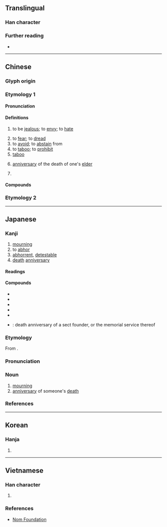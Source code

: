 {{character info}}
==Translingual==

===Han character===
{{Han char|rn=61|rad=心|as=03|sn=7|four=17331|canj=SUP|ids=⿱己心}}

===Further reading===
* {{Han ref|kx=0376.010|dkj=10310|dj=0702.100|hdz=42270.110|uh=5FCC|ud=24524|bh=A7D2|bd=42962}}

----

==Chinese==
{{zh-forms|alt=坖-ancient}}

===Glyph origin===
{{Han etym}}

===Etymology 1===

====Pronunciation====
{{zh-pron
|m=jì
|m-s=
|c=gei6
|c-t=
|g=
|h=pfs=khi
|j=
|mb=gī
|md=gê
|mn=kī/xm,zz,tw:khī/qz:khî
|mn_note=kī, khī - literary; khî - vernacular (俗); kī - anniversary of the death of one's elder
|mn-t=gi6
|w=
|x=
|mc=y
|oc=y
|cat=v,n,pn
}}

====Definitions====
{{head|zh|Han character}}

# to be [[jealous]]; to [[envy]]; to [[hate]]
#: {{zh-x|妒忌|to envy}}
# to [[fear]]; to [[dread]]
# to [[avoid]]; to [[abstain]] from
# to [[taboo]]; to [[prohibit]]
# [[taboo]]
# {{lb|zh|literary|or|Xiamen|&|Zhangzhou|_|Hokkien}} [[anniversary]] of the death of one's [[elder]]
#: {{zh-x|忌日|anniversary of a death}}
# {{surname|zh}}

====Compounds====
{{zh-der|妒忌|禁忌|猜忌|顧忌|威士忌|忌口|忌日|忌憚|忌諱|肆無忌憚|多忌|忌刻|兵家大忌|不知忌諱|國忌|忌恨|切忌|回忌|慶忌|恣肆無忌|恣睢無忌|忌辰|忌煙|忌妻|忌妒|忌前|年忌|同行相忌|大忌|嫌忌|周忌|外寬內忌|忌嘴|全無忌憚|無所顧忌|橫行無忌|拘忌|無所忌憚|百無所忌|投鼠忌器|犯忌諱|直言無忌|益無忌憚|投鼠之忌|禁忌站臺|畏忌|有所顧忌|疑忌|戒忌|百無禁忌|死忌|月忌|生忌|犯忌|無忌|毫無忌憚|無所畏忌|擲鼠忌器|鉗忌|還忌|避忌|頻來無忌|食忌|蠶忌|諱疾忌醫|童言無忌|葷素不忌|觸禁犯忌|配合禁忌|肆行無忌|肆言無忌|忌邪|忌避}}

===Etymology 2===
{{zh-see|嫉|ss}}

----

==Japanese==

===Kanji===
{{ja-kanji|grade=c|rs=心03}}

# [[mourning]]
# to [[abhor]]
# [[abhorrent]], [[detestable]]
# [[death]] [[anniversary]]

====Readings====
{{ja-readings
|goon=ご
|kanon=き
|kun=い-む,い-み,い-まし.い,い-まう,い-まわし.い
|nanori=いまわ
}}

====Compounds====
{{der-top|Compounds}}
* {{ja-r|忌み嫌う|いみきらう}}
* {{ja-r|忌み日|いみび}}
* {{ja-r|忌%日|き%にち}}
* {{ja-r|忌%日|き%じつ}}
* {{ja-r|回%忌|かい%き}}
* {{ja-r|祖%忌|そ%き}}: {{q|Buddhism}} death anniversary of a sect founder, or the memorial service thereof
{{der-bottom}}

===Etymology===
{{ja-kanjitab|き|yomi=o}}
From {{bor|ja|ltc|-|sort=き}} {{m|zh|忌|tr=gi<sup>H</sup>}}.

===Pronunciation===
{{ja-pron|yomi=kanon|き|acc=1|acc_ref=DJR,NHK}}

===Noun===
{{ja-noun|き}}

# [[mourning]]
# [[anniversary]] of someone's [[death]]

===References===
<references/>

----

==Korean==

===Hanja===
{{ko-hanja|기}}

# {{rfdef|ko|sort=心03}}

----

==Vietnamese==

===Han character===
{{vi-readings|hanviet=kí,kị,kỵ|nom=cạy,cậy,cữ,kiêng,kị,kỵ|rs=心03}}

# {{rfdef|vi|sort=心03}}

===References===
* [http://nomfoundation.org/common/nom_details.php?codepoint=5FCC Nom Foundation]